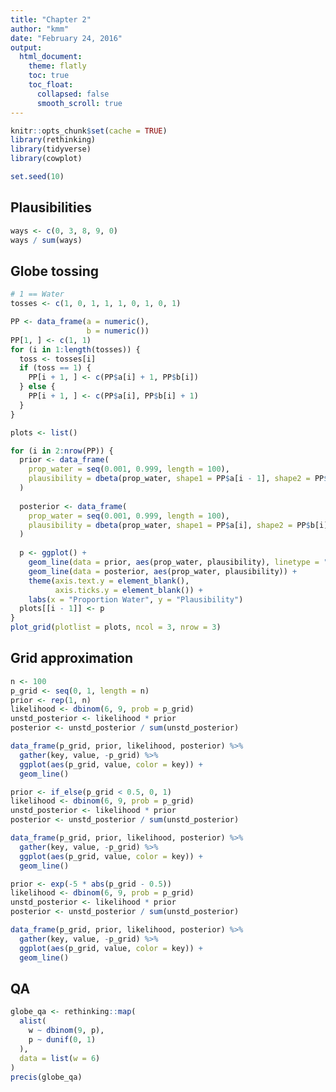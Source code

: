 ```yaml
---
title: "Chapter 2"
author: "kmm"
date: "February 24, 2016"
output:
  html_document:
    theme: flatly
    toc: true
    toc_float:
      collapsed: false
      smooth_scroll: true
---
```


```r
knitr::opts_chunk$set(cache = TRUE)
library(rethinking)
library(tidyverse)
library(cowplot)

set.seed(10)
```

## Plausibilities

```r
ways <- c(0, 3, 8, 9, 0)
ways / sum(ways)
```

## Globe tossing

```r
# 1 == Water
tosses <- c(1, 0, 1, 1, 1, 0, 1, 0, 1)

PP <- data_frame(a = numeric(),
                 b = numeric())
PP[1, ] <- c(1, 1)
for (i in 1:length(tosses)) {
  toss <- tosses[i]
  if (toss == 1) {
    PP[i + 1, ] <- c(PP$a[i] + 1, PP$b[i])
  } else {
    PP[i + 1, ] <- c(PP$a[i], PP$b[i] + 1)
  }
}

plots <- list()

for (i in 2:nrow(PP)) {
  prior <- data_frame(
    prop_water = seq(0.001, 0.999, length = 100),
    plausibility = dbeta(prop_water, shape1 = PP$a[i - 1], shape2 = PP$b[i - 1])
  )
  
  posterior <- data_frame(
    prop_water = seq(0.001, 0.999, length = 100),
    plausibility = dbeta(prop_water, shape1 = PP$a[i], shape2 = PP$b[i])
  )
  
  p <- ggplot() +
    geom_line(data = prior, aes(prop_water, plausibility), linetype = "dashed") +
    geom_line(data = posterior, aes(prop_water, plausibility)) +
    theme(axis.text.y = element_blank(),
          axis.ticks.y = element_blank()) +
    labs(x = "Proportion Water", y = "Plausibility")
  plots[[i - 1]] <- p
}
plot_grid(plotlist = plots, ncol = 3, nrow = 3)
```

## Grid approximation

```r
n <- 100
p_grid <- seq(0, 1, length = n)
prior <- rep(1, n)
likelihood <- dbinom(6, 9, prob = p_grid)
unstd_posterior <- likelihood * prior
posterior <- unstd_posterior / sum(unstd_posterior)

data_frame(p_grid, prior, likelihood, posterior) %>% 
  gather(key, value, -p_grid) %>% 
  ggplot(aes(p_grid, value, color = key)) +
  geom_line()

prior <- if_else(p_grid < 0.5, 0, 1)
likelihood <- dbinom(6, 9, prob = p_grid)
unstd_posterior <- likelihood * prior
posterior <- unstd_posterior / sum(unstd_posterior)

data_frame(p_grid, prior, likelihood, posterior) %>% 
  gather(key, value, -p_grid) %>% 
  ggplot(aes(p_grid, value, color = key)) +
  geom_line()

prior <- exp(-5 * abs(p_grid - 0.5))
likelihood <- dbinom(6, 9, prob = p_grid)
unstd_posterior <- likelihood * prior
posterior <- unstd_posterior / sum(unstd_posterior)

data_frame(p_grid, prior, likelihood, posterior) %>% 
  gather(key, value, -p_grid) %>% 
  ggplot(aes(p_grid, value, color = key)) +
  geom_line()

```

## QA

```r
globe_qa <- rethinking::map(
  alist(
    w ~ dbinom(9, p),
    p ~ dunif(0, 1)
  ),
  data = list(w = 6)
)
precis(globe_qa)
```

